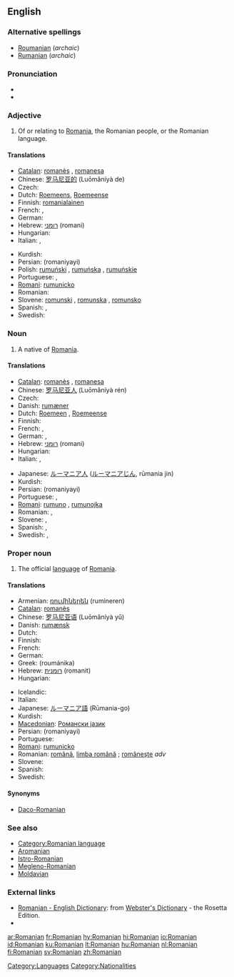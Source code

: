 {{see|romanian}}
==English==
{{wikipedia}}

===Alternative spellings===
* [[Roumanian]] (''archaic'')
* [[Rumanian]] (''archaic'')

===Pronunciation===
* {{Audio-IPA|en-us-Romanian.ogg|/ɹoʊ'meɪniən/}}
* {{rhymes|eɪniən}}

===Adjective===
{{en-adj|-}}

# Of or relating to [[Romania]], the Romanian people, or the Romanian language.

====Translations====
{{trans-top|of or relating to Romania, its people, or language}}
* [[Catalan]]: [[romanès]] {{m}}, [[romanesa]] {{f}}
* Chinese: [[罗马尼亚的]] (Luōmǎníyà de)
* Czech: {{t-|cs|rumunský|m}}
* Dutch: [[Roemeens]], [[Roemeense]]
* Finnish: [[romanialainen]] <!--"lainen" = person-->
* French: {{t+|fr|roumain|m}}, {{t+|fr|roumaine|f}}
* German: {{t+|de|rumänisch}}
* Hebrew: [[רומני]] (romani)
* Hungarian: {{t+|hu|román}}
* Italian: {{t+|it|romeno|m}}, {{t-|it|romena|f}}
{{trans-mid}}
* Kurdish: {{KUchar|[[ڕۆمانی]]}}
* Persian: {{FAchar|[[رومانیایی]]}} (romaniyayi)
* Polish: [[rumuński]] {{m}}, [[rumuńska]] {{f}}, [[rumuńskie]] {{n}}
* Portuguese: {{t+|pt|romeno|m}}, {{t-|pt|romena|f}}
* [[Romani]]: [[rumunicko]]
* Romanian: {{t+|ro|românesc|m}}
* Slovene: [[romunski]] {{m}}, [[romunska]] {{f}}, [[romunsko]] {{n}}
* Spanish: {{t+|es|rumano|m}}, {{t-|es|rumana|f}}
* Swedish: {{t+|sv|rumänsk}}
{{trans-bottom}}

===Noun===
{{en-noun}}

# A native of [[Romania]].

====Translations====
{{trans-top|native of Romania}}
* [[Catalan]]: [[romanès]] {{m}}, [[romanesa]] {{f}}
* Chinese: [[罗马尼亚人]] (Luōmǎníyà rén)
* Czech: {{t-|cs|Rumun|m}}
* Danish: [[rumæner]] {{c}}
* Dutch: [[Roemeen]] {{m}}, [[Roemeense]] {{f}}
* Finnish: {{t+|fi|romanialainen}}
* French: {{t+|fr|Roumain|m}}, {{t+|fr|Roumaine|f}}
* German: {{t+|de|Rumäne|m}}, {{t+|de|Rumänin|f}}
* Hebrew: [[רומני]] (romani)
* Hungarian: {{t+|hu|román}}
* Italian: {{t+|it|romeno|m}}, {{t-|it|romena|f}}
{{trans-mid}}
* Japanese: [[ルーマニア人]] ([[ルーマニアじん]], rūmania jin)
* Kurdish: {{KUchar|[[ڕۆمانی]]}}
* Persian: {{FAchar|[[رومانیایی]]}} (romaniyayi)
* Portuguese: {{t+|pt|romeno|m}}, {{t-|pt|romena|f}}
* [[Romani]]: [[rumuno]] {{m}}, [[rumunojka]] {{m}}
* Romanian: {{t+|ro|român|m}}, {{t+|ro|româncă|f}}
* Slovene: {{t+|sl|Romun|m}}, {{t-|sl|Romunka|f}}
* Spanish: {{t+|es|rumano|m}}, {{t-|es|rumana|f}}
* Swedish: {{t+|sv|rumän|m}}, {{t+|sv|rumänska|f}}
{{trans-bottom}}

===Proper noun===
{{en-proper-noun}}

# The official [[language]] of [[Romania]].

====Translations====
{{trans-top|official language of Romania}}
* Armenian: [[ռումիներեն]] (rumineren)
* [[Catalan]]: [[romanès]] {{m}}
* Chinese: [[罗马尼亚语]] (Luōmǎníyà yǔ)
* Danish: [[rumænsk]]
* Dutch: {{t+|nl|Roemeens|n}}
* Finnish: {{t+|fi|romania}}
* French: {{t+|fr|roumain|m}}
* German: {{t+|de|Rumänisch|n}}
* Greek: {{t+|el|ρουμάνικα|n|p|sc=Grek}} (roumánika)
* Hebrew: [[רומנית]] (romanit)
* Hungarian: {{t+|hu|román}}
{{trans-mid}}
* Icelandic: {{t+|is|rúmenska|f}}
* Italian: {{t+|it|romeno|m}}
* Japanese: [[ルーマニア語]] (Rūmania-go)
* Kurdish: {{KUchar|[[ڕۆمانی]]}}
* [[Macedonian]]: [[Романски јазик]]
* Persian: {{FAchar|[[رومانیایی]]}} (romaniyayi)
* Portuguese: {{t+|pt|romeno|m}}
* [[Romani]]: [[rumunicko]]
* Romanian: [[română]], [[limba română]] {{f}}; [[româneşte]] ''adv''
* Slovene: {{t+|sl|romunščina|f}}
* Spanish: {{t+|es|rumano|m}}
* Swedish: {{t+|sv|rumänska}}
{{trans-bottom}}

====Synonyms====
* [[Daco-Romanian]]

===See also===
* [[:Category:Romanian language|Category:Romanian language]]
* [[Aromanian]]
* [[Istro-Romanian]]
* [[Megleno-Romanian]]
* [[Moldavian]]

===External links===
{{interwiktionary|code=ro}}
* [http://www.websters-online-dictionary.org/definition/Romanian-english/ Romanian - English Dictionary]: from [http://www.websters-online-dictionary.org/ Webster's Dictionary] - the Rosetta Edition.
* {{ethnologue|code=ron}}

[[Category:Languages]]
[[Category:Nationalities]]

[[ar:Romanian]]
[[fr:Romanian]]
[[hy:Romanian]]
[[hi:Romanian]]
[[io:Romanian]]
[[id:Romanian]]
[[ku:Romanian]]
[[lt:Romanian]]
[[hu:Romanian]]
[[nl:Romanian]]
[[fi:Romanian]]
[[sv:Romanian]]
[[zh:Romanian]]